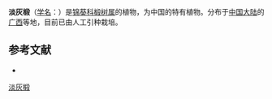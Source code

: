 {{Speciesbox
| name = 淡灰椴
| status = 
| status_system = 
| image =
| genus = Tilia
| species = tristis
| authority = Chun ex H. T. Chang
}}

'''淡灰椴'''（[[学名|学名]]：{{lang|la|''Tilia tristis''}}）是[[锦葵科|锦葵科]][[椴树属|椴树属]]的植物，为中国的特有植物。分布于[[中国大陆|中国大陆]]的[[广西|广西]]等地，目前已由人工引种栽培。

== 参考文献 ==
<div class="references-small">
* {{cite web| url =http://www.bioinfo.cn/db05/KmzwSpecies.php?action=view&id=22539| title =淡灰椴| work =《中国高等植物数据库全库》| publisher =中国科学院微生物研究所| author =昆明植物研究所| accessdate =2009-02-25| deadurl =yes| archiveurl =https://web.archive.org/web/20160305100959/http://www.bioinfo.cn/db05/KmzwSpecies.php?action=view&id=22539| archivedate =2016-03-05}}
</div>
{{Taxonbar|from=Q11152368}}

[[Category:椴树属|淡灰椴]]


{{植物小作品}}